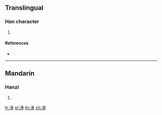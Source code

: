 {{character info/new}}
==Translingual==

===Han character===
{{Han char|rn=85|rad=水|as=09|sn=12|four=|canj=EHEM}}

# {{defn|Han|sort=水09}}

====References====
* {{Han ref|kx=0638.170|dkj=17875|hdz=31683.040|uh=6E70|ud=28272}}

----

==Mandarin==

===Hanzi===
{{cmn-hanzi|pin=[[lóng]] ([[long2]]), [[zhūn]] ([[zhun1]])|wg=lung<sup>2</sup>, chun<sup>1</sup>}}

# {{defn|lang=cmn|sort=水09}}

[[fr:湰]]
[[pl:湰]]
[[th:湰]]
[[zh:湰]]